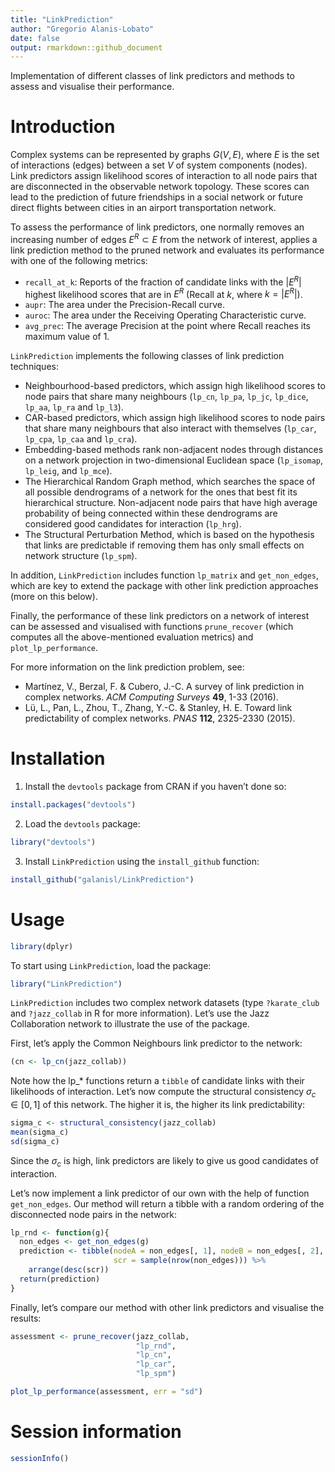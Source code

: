```yaml
---
title: "LinkPrediction"
author: "Gregorio Alanis-Lobato"
date: false
output: rmarkdown::github_document
---
```


Implementation of different classes of link predictors and methods to assess and 
visualise their performance.

# Introduction

Complex systems can be represented by graphs $G(V, E)$, where $E$ is the set of
interactions (edges) between a set $V$ of system components (nodes). Link 
predictors assign likelihood scores of interaction to all node pairs that are
disconnected in the observable network topology. These scores can lead to the
prediction of future friendships in a social network or future direct flights 
between cities in an airport transportation network.

To assess the performance of link predictors, one normally removes an increasing
number of edges $E^R \subset E$ from the network of interest, applies a link 
prediction method to the pruned network and evaluates its performance with one 
of the following metrics:

- `recall_at_k`: Reports of the fraction of candidate links with the $|E^R|$ 
highest likelihood scores that are in $E^R$ (Recall at $k$, where $k = |E^R|$).
- `aupr`: The area under the Precision-Recall curve.
- `auroc`: The area under the Receiving Operating Characteristic curve.
- `avg_prec`: The average Precision at the point where Recall reaches its 
maximum value of 1.

`LinkPrediction` implements the following classes of link prediction techniques:

- Neighbourhood-based predictors, which assign high likelihood scores to node 
pairs that share many neighbours (`lp_cn`, `lp_pa`, `lp_jc`, `lp_dice`, `lp_aa`,
`lp_ra` and `lp_l3`).
- CAR-based predictors, which assign high likelihood scores to node pairs that 
share many neighbours that also interact with themselves (`lp_car`, `lp_cpa`, 
`lp_caa` and `lp_cra`).
- Embedding-based methods rank non-adjacent nodes through distances on a network 
projection in two-dimensional Euclidean space (`lp_isomap`, `lp_leig`, and 
`lp_mce`).
- The Hierarchical Random Graph method, which searches the space of all possible
dendrograms of a network for the ones that best fit its hierarchical structure. 
Non-adjacent node pairs that have high average probability of being connected 
within these dendrograms are considered good candidates for interaction 
(`lp_hrg`).
- The Structural Perturbation Method, which is based on the hypothesis that 
links are predictable if removing them has only small effects on network 
structure (`lp_spm`).

In addition, `LinkPrediction` includes function `lp_matrix` and `get_non_edges`,
which are key to extend the package with other link prediction approaches (more 
on this below).

Finally, the performance of these link predictors on a network of interest can
be assessed and visualised with functions `prune_recover` (which computes all 
the above-mentioned evaluation metrics) and `plot_lp_performance`.

For more information on the link prediction problem, see:

- Martínez, V., Berzal, F. & Cubero, J.-C. A survey of link prediction in
complex networks. *ACM Computing Surveys* **49**, 1-33 (2016).
- Lü, L., Pan, L., Zhou, T., Zhang, Y.-C. & Stanley, H. E. Toward link
predictability of complex networks. *PNAS* **112**, 2325-2330 (2015).

# Installation

1. Install the `devtools` package from CRAN if you haven't done so:

```r
install.packages("devtools")
```

2. Load the `devtools` package:

```r
library("devtools")
```

3. Install `LinkPrediction` using the `install_github` function:

```r
install_github("galanisl/LinkPrediction")
```

# Usage

```r
library(dplyr)
```

To start using `LinkPrediction`, load the package:

```r
library("LinkPrediction")
```

`LinkPrediction` includes two complex network datasets (type `?karate_club` and
`?jazz_collab` in R for more information). Let's use the Jazz Collaboration 
network to illustrate the use of the package.

First, let's apply the Common Neighbours link predictor to the network:

```r
(cn <- lp_cn(jazz_collab))
```

Note how the lp_* functions return a `tibble` of candidate links with their 
likelihoods of interaction. Let's now compute the structural consistency 
$\sigma_c \in [0, 1]$ of this network. The higher it is, the higher its link 
predictability:

```r
sigma_c <- structural_consistency(jazz_collab)
mean(sigma_c)
sd(sigma_c)
```

Since the $\sigma_c$ is high, link predictors are likely to give us good 
candidates of interaction.

Let's now implement a link predictor of our own with the help of function 
`get_non_edges`. Our method will return a tibble with a random ordering of 
the disconnected node pairs in the network:

```r
lp_rnd <- function(g){
  non_edges <- get_non_edges(g)
  prediction <- tibble(nodeA = non_edges[, 1], nodeB = non_edges[, 2],
                       scr = sample(nrow(non_edges))) %>% 
    arrange(desc(scr))
  return(prediction)
}
```

Finally, let's compare our method with other link predictors and visualise the
results:

```r
assessment <- prune_recover(jazz_collab, 
                            "lp_rnd", 
                            "lp_cn", 
                            "lp_car", 
                            "lp_spm")

plot_lp_performance(assessment, err = "sd")
```

# Session information

```r
sessionInfo()
```